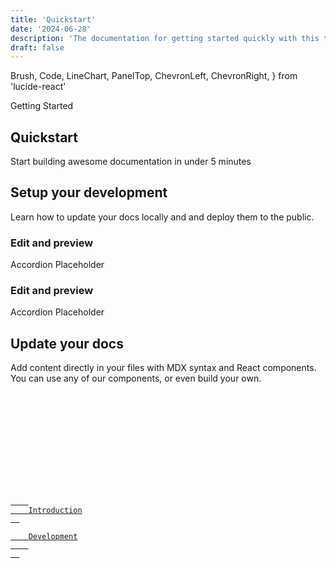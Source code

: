 ```yaml
---
title: 'Quickstart'
date: '2024-06-28'
description: 'The documentation for getting started quickly with this template.'
draft: false
---
```


  Brush,
  Code,
  LineChart,
  PanelTop,
  ChevronLeft,
  ChevronRight,
} from 'lucide-react'


<GroupName>Getting Started</GroupName>

## Quickstart

Start building awesome documentation in under 5 minutes

## Setup your development

Learn how to update your docs locally and and deploy them to the public.

### Edit and preview

Accordion Placeholder

### Edit and preview

Accordion Placeholder

## Update your docs

Add content directly in your files with MDX syntax and React components. You can use any of our components, or even build your own.

<CardGrid>
  <Card
    header='Customize Style'
    content="Customize your docs to your company's colors and brands"
    withIcon>
    <Brush className='stroke-primary' />
  </Card>
  <Card
    header='Reference APIs'
    content='Automatically generate endpoints from an OpenAPI spec'
    withIcon>
    <Code className='stroke-primary' />
  </Card>
  <Card
    header='Add Components'
    content='Build interactive features and designs to guide your users'
    withIcon>
    <LineChart className='stroke-primary' />
  </Card>
  <Card
    header='Get Inspiration'
    content='Check out our showcase of our favorite documentation'
    withIcon>
    <PanelTop className='stroke-primary' />
  </Card>
</CardGrid>

<section class='my-10 flex justify-between'>
  <a href='#' class='inline-flex items-center text-sm hover:underline gap-2'>
    <ChevronLeft className='w-3 h-3' />
    Introduction
  </a>
  <a href='#' class='inline-flex items-center text-sm hover:underline gap-2'>
    Development
    <ChevronRight className='w-3 h-3' />
  </a>
</section>
